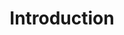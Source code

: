---
title: 'Introduction'
description: 'Text, title, and styling in standard markdown'
icon: 'text-size'
---